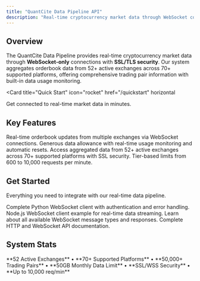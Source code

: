 ```yaml
---
title: "QuantCite Data Pipeline API"
description: "Real-time cryptocurrency market data through WebSocket connections with 50GB monthly data limits"
---
```


## Overview

The QuantCite Data Pipeline provides real-time cryptocurrency market data through **WebSocket-only** connections with **SSL/TLS security**. Our system aggregates orderbook data from 52+ active exchanges across 70+ supported platforms, offering comprehensive trading pair information with built-in data usage monitoring.

<Card
  title="Quick Start"
  icon="rocket"
  href="/quickstart"
  horizontal
>
  Get connected to real-time market data in minutes.
</Card>

## Key Features

<Columns cols={2}>
  <Card
    title="WebSocket Streaming"
    icon="wifi"
    href="/websocket/connection"
  >
    Real-time orderbook updates from multiple exchanges via WebSocket connections.
  </Card>
  <Card
    title="50GB Monthly Limit"
    icon="database"
    href="/api-reference/endpoint/data-usage"
  >
    Generous data allowance with real-time usage monitoring and automatic resets.
  </Card>
  <Card
    title="70+ Exchanges"
    icon="building-columns"
    href="/api-reference/websocket/exchanges"
  >
    Access aggregated data from 52+ active exchanges across 70+ supported platforms with SSL security.
  </Card>
  <Card
    title="Rate Limiting"
    icon="gauge-high"
    href="/examples/rate-limits"
  >
    Tier-based limits from 600 to 10,000 requests per minute.
  </Card>
</Columns>

## Get Started

Everything you need to integrate with our real-time data pipeline.

<Columns cols={2}>
  <Card
    title="Python Client"
    icon="python"
    href="/examples/python"
  >
    Complete Python WebSocket client with authentication and error handling.
  </Card>
  <Card
    title="JavaScript Client"
    icon="js"
    href="/examples/javascript"
  >
    Node.js WebSocket client example for real-time data streaming.
  </Card>
  <Card
    title="WebSocket Messages"
    icon="message"
    href="/websocket/messages"
  >
    Learn about all available WebSocket message types and responses.
  </Card>
  <Card
    title="API Reference"
    icon="terminal"
    href="/api-reference/introduction"
  >
    Complete HTTP and WebSocket API documentation.
  </Card>
</Columns>

## System Stats

<Info>
  **52 Active Exchanges** • **70+ Supported Platforms** • **50,000+ Trading Pairs** • **50GB Monthly Data Limit** • **SSL/WSS Security** • **Up to 10,000 req/min**
</Info>
